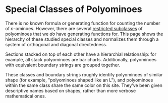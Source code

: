 # Special Classes of Polyominoes

There is no known formula or generating function for counting the number of $n$-ominoes. However, there are several [restricted subclasses](https://www.sciencedirect.com/science/article/pii/0012365X9500003F) of polyominoes that we _do_ have generating functions for. This page shows the hierarchy of these studied special classes and normalizes them through a system of orthogonal and diagonal directedness.

Sections stacked on top of each other have a hierarchial relationship: for example, all stack polyominoes are bar charts. Additionally, polyominoes with equivalent boundary strings are grouped together.

These classes and boundary strings roughly identify polyominoes of similar shape (for example, "polyominoes shaped like an L"), and polyominoes within the same class share the same color on this site. They've been given descriptive names based on shapes, rather than more verbose mathematical ones.
